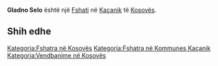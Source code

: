 {{Fshat në Kosovës
 | Emri                = Gladno Selo
 | EmriAlt                = Gladno Selo,Glladnaselle,Glladnasellë,Gllanasella,Gllanaselle,Gllanasellë,Nika,Shkaba,Shkabe,Shkabë,Гладно Село
 | Emri (Rasa dhanore) = 
 | Figura              = 
 | Shteti              = Kosovës
 | Komuna              = Kaçanik
 | Kodi postar         = 
 | Sipërfaqja          = 

 | Popullsia           = 

 | Regj. i popullsisë  = 
 | Dend. e popullsisë  = 
 | Faqja zyrtare       = 
 <!--- Koordinatat ----> 
 | Gjerësia            = 42.67028
 | Gjatësia            = 20.91694
 | Lartësia            = 
}}
'''Gladno Selo''' është një [[Fshati]] në [[Kaçanik]] të [[Kosovës]].

<!-- == Gjeografia == -->
<!-- == Historia == -->
<!-- == Demografia == -->
== Shih edhe ==
{{Komuna Kaçanik}}
{{Kosovo-Administrata-Cung}}

[[Kategoria:Fshatra në Kosovës]]
[[Kategoria:Fshatra në Kommunes Kaçanik]]
[[Kategoria:Vendbanime në Kosovës]]